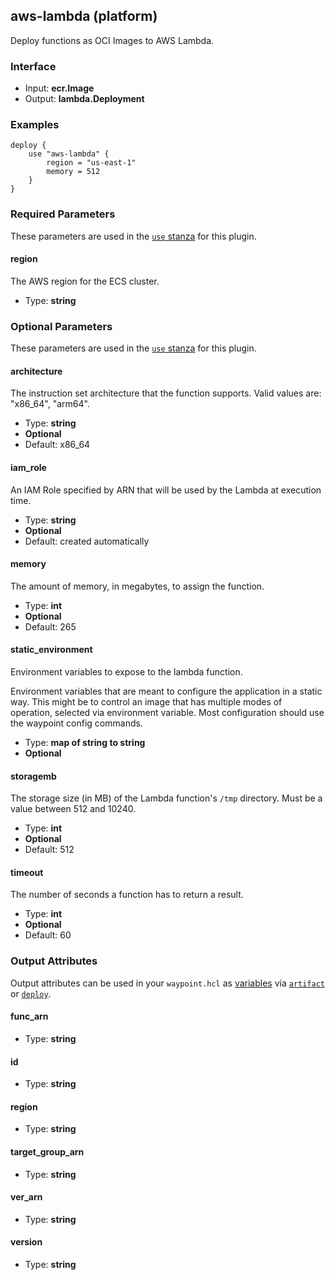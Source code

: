 ## aws-lambda (platform)

Deploy functions as OCI Images to AWS Lambda.

### Interface

- Input: **ecr.Image**
- Output: **lambda.Deployment**

### Examples

```hcl
deploy {
	use "aws-lambda" {
		region = "us-east-1"
		memory = 512
	}
}
```

### Required Parameters

These parameters are used in the [`use` stanza](/docs/waypoint-hcl/use) for this plugin.

#### region

The AWS region for the ECS cluster.

- Type: **string**

### Optional Parameters

These parameters are used in the [`use` stanza](/docs/waypoint-hcl/use) for this plugin.

#### architecture

The instruction set architecture that the function supports. Valid values are: "x86_64", "arm64".

- Type: **string**
- **Optional**
- Default: x86_64

#### iam_role

An IAM Role specified by ARN that will be used by the Lambda at execution time.

- Type: **string**
- **Optional**
- Default: created automatically

#### memory

The amount of memory, in megabytes, to assign the function.

- Type: **int**
- **Optional**
- Default: 265

#### static_environment

Environment variables to expose to the lambda function.

Environment variables that are meant to configure the application in a static way. This might be to control an image that has multiple modes of operation, selected via environment variable. Most configuration should use the waypoint config commands.

- Type: **map of string to string**
- **Optional**

#### storagemb

The storage size (in MB) of the Lambda function's `/tmp` directory. Must be a value between 512 and 10240.

- Type: **int**
- **Optional**
- Default: 512

#### timeout

The number of seconds a function has to return a result.

- Type: **int**
- **Optional**
- Default: 60

### Output Attributes

Output attributes can be used in your `waypoint.hcl` as [variables](/docs/waypoint-hcl/variables) via [`artifact`](/docs/waypoint-hcl/variables/artifact) or [`deploy`](/docs/waypoint-hcl/variables/deploy).

#### func_arn

- Type: **string**

#### id

- Type: **string**

#### region

- Type: **string**

#### target_group_arn

- Type: **string**

#### ver_arn

- Type: **string**

#### version

- Type: **string**
